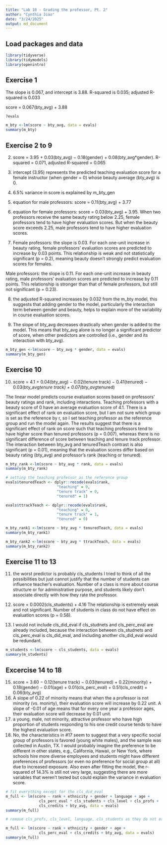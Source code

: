 ```yaml
---
title: "Lab 10 - Grading the professor, Pt. 2"
author: "Cynthia Jiao"
date: "3/24/2025"
output: md_document
---
```


## Load packages and data

```r
library(tidyverse) 
library(tidymodels)
library(openintro)
```

## Exercise 1


The slope is 0.067, and intercept is 3.88. R-squared is 0.035; adjusted R-squared is 0.033

score = 0.067(bty_avg) + 3.88

```r

?evals

m_bty <-lm(score ~ bty_avg, data = evals)
summary(m_bty)


```

## Exercise 2 to 9

2. score = 3.95 + 0.03(bty_avg) − 0.18(gender) + 0.08(bty_avg*gender). R-squared = 0.071, adjusted R-squared = 0.065

3. intercept (3.95) represents the predicted teaching evaluation score for a female instructor (when gender = 0) whose beauty average (bty_avg) is 0.

4. 6.5% variance in score is explained by m_bty_gen

5. equation for male professors: score = 0.11(bty_avg) + 3.77

6. equation for female professors: score = 0.03(bty_avg) + 3.95. When two professors receive the same beauty rating below 2.25, female professors tend to have higher evaluation scores. But when the beauty score exceeds 2.25, male professors tend to have higher evaluation scores.

7. Female professors: the slope is 0.03. For each one-unit increase in beauty rating, female professors' evaluation scores are predicted to increase by 0.03 points. This relationship is weak and not statistically significant (p = 0.2), meaning beauty doesn't strongly predict evaluation scores for females.

Male professors: the slope is 0.11. For each one-unit increase in beauty rating, male professors' evaluation scores are predicted to increase by 0.11 points. This relationship is stronger than that of female professors, but still not significant (p = 0.23).

8. the adjusted R-squared increases by 0.032 from the m_bty model, this suggests that adding gender to the model, particularly the interaction term between gender and beauty, helps to explain more of the variability in course evaluation scores.

9. The slope of bty_avg decreases drastically when gender is added to the model. This means that bty_avg alone is no longer a significant predictor of score, when other predictors are controlled (i.e., gender and its interaction with bty_avg).

```r

m_bty_gen <-lm(score ~ bty_avg * gender, data = evals)
summary(m_bty_gen)


```
## Exercise 10

10. score = 4.1 + 0.04(bty_avg) − 0.02(tenure track) − 0.41(tenured) − 0.03(bty_avg*tenure track) + 0.07(bty_avg*tenured)

The linear model predicts course evaluation scores based on professors' beauty ratings and rank, including interactions. Teaching professors with a beauty score of 0 have an average evaluation score of 4.1. There is a significant effect of rank on evaluation score, but I am not sure which group is set as the reference by r, so I set teaching professor as the reference group and run the model again. The results suggest that there is a significant effect of rank on score such that teaching professors tend to have higher score than tenured professors (p = 0.007), whereas there is no significant difference of score between teaching and tenure track professor. The interaction between bty_avg and tenuredTeach contrast is also significant (p = 0.01), meaning that the evaluation scores differ based on beauty rating (bty_avg) and professor's rank (teaching or tenured).

```r

m_bty_rank <-lm(score ~ bty_avg * rank, data = evals)
summary(m_bty_rank)

# setting the teaching professor as the reference group
evals$tenuredTeach <- dplyr::recode(evals$rank, 
                       "teaching" = 0,
                       "tenure track" = 0,
                       "tenured" = 1)

evals$ttrackTeach <- dplyr::recode(evals$rank, 
                       "teaching" = 0,
                       "tenure track" = 1,
                       "tenured" = 0)

m_bty_rank1 <-lm(score ~ bty_avg * tenuredTeach, data = evals)
summary(m_bty_rank1)

m_bty_rank2 <-lm(score ~ bty_avg * ttrackTeach, data = evals)
summary(m_bty_rank2)

```

## Exercise 11 to 13


11. the worst predictor is probably cls_students I tried to think of all the possibilities but just cannot justify that the number of students can influence teacher's evaluation. Number of a class is more about course structure or for administrative purpose, and students likely don’t associate directly with how they rate the professor.

12. score = 0.0002(cls_students) + 4.16
The relationship is extremely weak and not significant. Number of students in class do not have effect on evaluation scores (p = 0.58). 

13. I would not include cls_did_eval if cls_studnets and cls_perc_eval are already included, because the interaction between cls_studnets and cls_perc_eval is cls_did_eval, and including another cls_did_eval would be redundant.
```r

m_students <-lm(score ~ cls_students, data = evals)
summary(m_students)

```
## Excercise 14 to 18

15. score = 3.60 − 0.12(tenure track) − 0.03(tenured) + 0.22(minority) + 0.18(gender) − 0.01(age) + 0.01(cls_perc_eval) + 0.51(cls_credit) + 0.06(bty_avg)
16. A slope of 0.22 of minority means that when the a professor is not minority (vs. monirty), their evaluation score will increase by 0.22 unit.
A slope of -0.01 of age means that for every one year a professor ages, their evaluation score will decrease by 0.01 unit.
17. a young, male, not minority, attractive professor who have high proportion of students responding to his one credit course tends to have the highest evaluation score.
18. No, the characteristics in #17 seem to suggest that a very specific social group of professors is favored (young white males), and the sample was collected in Austin, TX. I would probably imagine the preference to be different in other states, e.g., California, Hawaii, or New York, where schools hire more diverse employees and students might have different preferences of professors (or even no preference for social group at all) due to increased exposure. Also even after fitting the model, the r-squared of 14.3% is still not very large, suggesting there are more variables that weren't tested but could explain the variance in evaluation score. 
```r

# fit everything except for the cls_did_eval
m_full <- lm(score ~ rank + ethnicity + gender + language + age + 
               cls_perc_eval * cls_students + cls_level + cls_profs + 
               cls_credits + bty_avg, data = evals)
summary(m_full)

# remove cls_profs, cls_level, language, cls_students as they do not explain significantly more variance in the model

m_full <- lm(score ~ rank + ethnicity + gender + age + 
               cls_perc_eval + cls_credits + bty_avg, data = evals)
summary(m_full)
```
